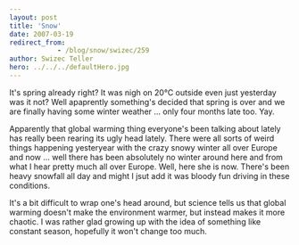```yaml
---
layout: post
title: 'Snow'
date: 2007-03-19
redirect_from: 
            - /blog/snow/swizec/259
author: Swizec Teller
hero: ../../../defaultHero.jpg
---
```

It's spring already right? It was nigh on 20°C outside even just yesterday was it not? Well apaprently something's decided that spring is over and we are finally having some winter weather ... only four months late too. Yay.

Apparently that global warming thing everyone's been talking about lately has really been rearing its ugly head lately. There were all sorts of weird things happening yesteryear with the crazy snowy winter all over Europe and now ... well there has been absolutely no winter around here and from what I hear pretty much all over Europe. Well, here she is now. There's been heavy snowfall all day and might I jsut add it was bloody fun driving in these conditions.

It's a bit difficult to wrap one's head around, but science tells us that global warming doesn't make the environment warmer, but instead makes it more chaotic. I was rather glad growing up with the idea of something like constant season, hopefully it won't change too much.